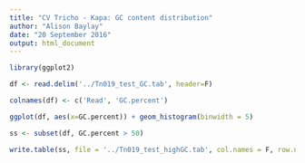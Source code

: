 ```yaml
---
title: "CV Tricho - Kapa: GC content distribution"
author: "Alison Baylay"
date: "20 September 2016"
output: html_document
---
```


```r
library(ggplot2)

df <- read.delim('../Tn019_test_GC.tab', header=F)

colnames(df) <- c('Read', 'GC.percent')

ggplot(df, aes(x=GC.percent)) + geom_histogram(binwidth = 5)

```

```r
ss <- subset(df, GC.percent > 50)

write.table(ss, file = '../Tn019_test_highGC.tab', col.names = F, row.names=F, sep='\t', quote = F)
```